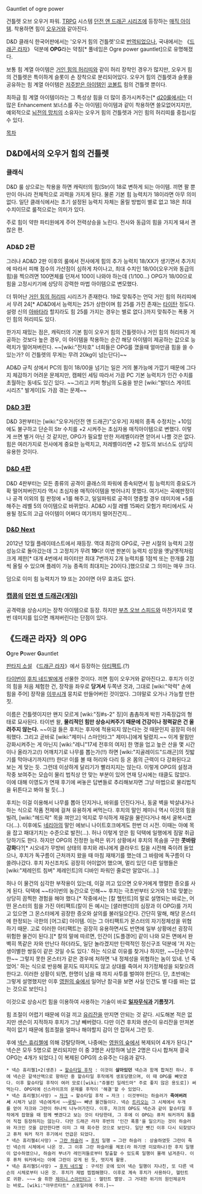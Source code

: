 Gauntlet of ogre power

건틀렛 오브 오우거 파워. [[TRPG]] 시스템 [[던전 앤 드래곤 시리즈]]에 등장하는 [[매직 아이템]]. 착용하면 힘이 [[오우거]]와 같아진다.

D&D 클래식 한국어판에서는 '오우거 힘의 건틀렛'으로 [[번역]]되었으나, 국내에서는 《[[드래곤 라자]]》 덕분에 '''OPG'''라는 약칭[* 풀네임은 Ogre power gauntlet]으로 유명해졌다.

보통 힘 계열 아이템은 [[거인 힘의 허리띠]]와 같이 허리 장착인 경우가 많지만, 오우거 힘의 건틀렛은 특이하게 슬롯이 손 장착으로 분리되어있다. 오우거 힘의 건틀렛과 슬롯을 공유하는 힘 계열 아이템은 [[저주받은 아이템]]인 [[코볼트]] 힘의 건틀렛 뿐이다.

최하급 힘 계열 아이템이라는 그 특성상 힘을 더 많이 증가시켜주는[* [[d20]]룰에서는 더 많은 Enhancement 보너스를 주는 아이템] 아이템과 같이 착용하면 쓸모없어지지만, 예외적으로 [[뇌전의 망치]]의 소유자는 오우거 힘의 건틀렛과 거인 힘의 허리띠를 중첩시킬 수 있다.

[[목차]]

== D&D에서의 오우거 힘의 건틀렛 ==
=== 클래식 ===
D&D 룰 상으로는 착용을 하면 캐릭터의 힘(Str)이 18로 변하게 되는 아이템. 끼면 팔 뿐만이 아니라 전체적으로 괴력을 가지게 된다. 물론 기본 힘 능력치가 18이라면 아무 의미없다. 일단 클래식에서는 초기 설정된 능력치 자체는 올릴 방법이 별로 없고 18은 최대 수치이므로 룰적으로는 의미가 있다. 

주로 힘이 약한 파티원에게 주어 전력상승을 노린다. 전사와 동급의 힘을 가지게 돼서 괜찮은 편. 

=== AD&D 2판 ===
그러나 AD&D 2판 이후의 룰에서 전사에게 힘의 추가 능력치 18/XX가 생기면서 추가치에 따라서 피해 점수의 가산점이 심하게 차이나고, 최대 수치인 18/00(오우거와 동급의 힘)을 찍으려면 100면체를 던져서 100이 나와야 하는데 (1/100…) OPG가 18/00으로 힘을 고정시키기에 상당히 강력한 마법 아이템으로 변모했다.

더 뛰어난 [[거인 힘의 허리띠]] 시리즈가 존재한다. 19로 맞춰주는 언덕 거인 힘의 허리띠에서 무려 24[* AD&D에서 능력치는 25가 상한이며 힘 25를 가진 존재는 [[타이탄]] 정도다. 설령 신의 [[아바타]]라 할지라도 힘 25를 가지는 경우는 별로 없다.]까지 맞춰주는 폭풍 거인 힘의 허리띠도 있다.

한가지 재밌는 점은, 캐릭터의 기본 힘이 오우거 힘의 건틀렛이나 거인 힘의 허리띠가 제공하는 것보다 높은 경우, 이 아이템을 착용하는 순간 해당 아이템이 제공하는 값으로 능력치가 떨어져버린다. ~~[wiki:"전차호" 너희들은 OPG를 꼈을때 얼마만큼 힘을 쓸 수 있는가? 이 건틀렛의 무게는 무려 20kg이 넘는단다]~~

AD&D 규칙 상에서 PC의 힘이 18/00을 넘기는 일은 거의 불가능에 가깝기 때문에 그다지 체감하기 어려운 문제지만, 캠페인 세팅 따라서 가끔 PC 기본 능력치가 인간 수치를 초월하는 동네도 있긴 있다. ~~그리고 키퍼 형님의 도움을 받은 [wiki:"발더스 게이트 시리즈" 발게이]도 가끔 겪는 문제~~

=== [[D&D 3판]] ===
D&D 3판부터는 [wiki:"오우거(던전 앤 드래곤)"오우거] 자체의 종족 수정치는 +10임에도 불구하고 단순히 Str 수치를 +2 시켜주는 초심자용 매직아이템으로 변했다. 이렇게 쓰면 별거 아닌 것 같지만, OPG가 필요할 만한 저레벨이라면 얻어서 나쁠 것은 없다. 힘은 여러가지로 전사에게 중요한 능력치고, 저레벨이라면 +2 정도의 보너스도 상당히 유용한 것이다.

=== [[D&D 4판]] ===
D&D 4판부터는 모든 종류의 공격이 클래스의 파워에 종속되면서 힘 능력치의 중요도가 확 떨어져버린지라 역시 초심자용 매직아이템을 벗어나지 못했다. 여기서는 곡예판정이나 공격 이외의 힘 판정에 +1를 해주고, 일일파워로 공격이 명중할 경우 데미지에 +5를 해주는 레벨 5의 아이템으로 바뀌었다. AD&D 시절 레벨 15짜리 모험가 파티에서도 사용될 정도의 고급 아이템이 어쩌다 여기까지 떨어진건지…

=== [[D&D Next]] ===
2012년 12월 플레이테스트에서 재등장. 역대 최강의 OPG로, 구판 시절의 능력치 고정 성능으로 돌아갔는데 그 고정치가 무려 '''19'''다! 이번 판본이 능력치 성장을 옛날옛적처럼 크게 제한[* 대개 4번에서 파이터만 최대 7번까지 2개 능력치를 1점씩 또는 한개를 2점씩 올릴 수 있으며 플레이 가능 종족의 최대치는 20이다.]했으므로 그 의미는 매우 크다.

덤으로 이미 힘 능력치가 19 또는 20이면 아무 효과도 없다.

=== [[캡콤]]의 [[던전 앤 드래곤(게임)]] ===
공격력을 상승시키는 장착 아이템으로 등장. 하지만 [[부츠 오브 스피드]]와 마찬가지로 몇번 데미지를 입으면 깨져버린다는 단점이 있다.

== 《드래곤 라자》의 OPG ==
'''O'''gre '''P'''ower '''G'''auntlet

[[판타지 소설]] 《[[드래곤 라자]]》에서 등장하는 [[아티팩트]].(?)

[[타이번]]이 [[후치 네드발]]에게 선물한 것이다. 끼면 힘이 오우거와 같아진다고. 후치가 이것의 힘을 처음 체험한 건, 장작을 좌우로 '''당겨서''' 두쪽낸 것과, 그대로 [wiki:"악력" 손에 힘을 주어] 장작을 [[이쑤시개]] 뭉치로 만들어버린 것이었다. 그야말로 오거나 가능할 만한 짓.

이름은 건틀렛이지만 왠지 모르게 [wiki:"징#s-2" 징]이 촘촘하게 박힌 가죽장갑의 형태로 묘사된다. 타이번 왈, '''물리적인 힘만 상승시켜주기 때문에 건강이나 정력같은 건 올려주지 않는다.''' ~~이걸 들은 후치는 후자에 적용되지 않는다는 것 때문인지 굉장히 아쉬워했다. 그리고 곧바로 [wiki:"제미니 스마인타그" 제미니]에게 털렸지.~~ 이게 팔힘만 강화시켜주는 게 아닌지 [wiki:"레니"17세 전후의 여자] 한 명을 업고 높은 산을 몇 시간이나 올라가고(!) 어깨치기로 나무를 뽑는가(!!) 하면 [wiki:"지골레이드"드래곤]의 짓밟기를 막아내기까지(!!!) 한다! 이를 볼 때 허리와 다리 등 온 몸의 근력이 다 강화된다고 보는 게 맞는 듯. 그런데  이상하게 달리기가 빨라지지는 않는다. 이렇게 OPG의 설정과 작중 보여주는 모습이 물리 법칙상 안 맞는 부분이 있어 연재 당시에는 태클도 많았다. 이에 대해 이영도가 연재 후기에 써놓은 답변들로 추리해보자면 그냥 마법으로 물리법칙을 뒤튼다고 봐야 될 듯(...)

후치는 이걸 이용해서 나무를 뽑아 던지거나, 바위를 던진다거나, 동굴 벽을 박살내거나 하는 식으로 작품 전체에 걸쳐 유용하게 써먹는다. 후치의 말인 제미니 역시 이것의 힘을 빌려, [wiki:"헤드락" 목을 껴안고] 억지로 무식하게 재갈을 물린다거나 해서 굴복시켰다(…). 이후에도 [[네리아]]의 말인 에보니 나이트호크에게도 한번 더 시전. 이때는 아예 목을 잡고 패대기치는 수준으로 발전(…). 허나 이렇게 얻은 힘 덕택에 일행에게 짐말 취급 당하기도 한다. 하지만 OPG의 진정한 능력은 위기 상황에서 후치의 목숨을 구한 '''콧바람 강화'''다?[* 시오네가 무방비 상태의 후치와 레니에게 클라우드 킬을 시전해 죽이려 들었으나, 후치가 독구름이 근처까지 왔을 때 마침 재채기를 했는데 그 바람에 독구름이 다 쓸려나갔다. 후치 자신조차도 굉장히 어이없어 했으며, 멀리 있던 다른 일행들은 [wiki:"제레인트 침버" 제레인트]의 디바인 파워인 줄로만 알았다(…).]

허나 이 물건의 심각한 부작용이 있는데, 이걸 끼고 있으면 오우거에게 맹렬한 증오를 사게 된다. 덕택에 ~~타이번의 농간으로 인해~~ 후치는 극초반부터 오거와 1:1로 맞붙는 상당히 끔찍한 경험을 해야 했다.[* 작중에서는 [칼 헬턴트]의 말로 설명되는 바로는, 어떤 몬스터의 힘을 가진 아티팩트(칼이 든 예시는 [샐러맨더]의 심장과 이 OPG)를 가지고 있으면 그 몬스터에게 굉장한 증오와 살의를 불러일으킨다. 간단히 말해, 해당 몬스터에 한정되는 극한의 [어그로] 아이템. 이는 그 아티팩트가 몬스터의 자기정체성을 위협하기 때문. 고로 이러한 아티팩트는 굉장히 유용하면서도 반면에 일부 상황에선 굉장히 위험한 물건이 된다.][* 칼의 말에 따르면, 인간이 [도플갱어] 같이 나와 모든 면에서 완벽히 똑같은 자와 만난다 하더라도, 일단 놀라겠지만 탄력적인 정신구조 덕분에 '저 자는 생이별한 쌍둥이 같은 것일 수도 있다.' 하는 식으로 이유를 찾거나 하지만, ~~단순무식한~~ 그렇지 못한 몬스터가 같은 경우에 처하면 '내 정체성을 위협하는 놈이 있네. 넌 죽었어.' 하는 식으로 반응해 묻지도 따지지도 않고 상대를 죽여서 자기정체성을 되찾으려 한다고. 이러한 상황이 되면, 한명이 남을 때 까지 사투를 벌여야 한단다. 단, 초반에는 그렇게 설명했지만 이후 [[영원의 숲]]에서 일어난 참극을 보면 사실 인간도 별 다를 바는 없는 것으로 보인다.]

이것으로 상승시킨 힘을 이용하여 사용하는 기술이 바로 '''[[일자무식]]과 기름젓기'''.

힘 조절이 어렵기 때문에 이걸 끼고 [[유리]]잔을 만지면 안되는 것 같다. 시도해본 적은 없지만 샌슨이 지적하자 후치가 그냥 빼버렸다. 다만 이건 후치와 샌슨이 유리잔을 만져본 적이 없기 때문에 힘조절을 얼마나 해야할지 감이 안 잡혀서 그런 듯.

후에 [[넥슨 휴리첼]]에 의해 강탈당하며, 나중에는 [[영원의 숲]]에서 복제되어 4개가 된다.[* 넥슨은 모두 5명으로 분리되지만 이 중 3명은 사망하며 남은 2명은 다시 합쳐져 결국 OPG는 4개가 되었다.] 이 복제된 OPG의 소유주는 다음과 같다.

 * 넥슨 휴리첼1+2(생존) → [[할슈타일 후작]] : 이것이 '''살아있던''' 넥슨과 함께 합쳐진 하나. 후에 넥슨은 갈색산맥으로 향하던 중 할슈타일 후작에게 생포당했으며, 이 때 OPG를 빼앗겼다. 이후 할슈타일 후작이 여러 모로([wiki:"쥬블킨 일레드마" 주로 좋지 않은 용도로]) 써먹는다. OPG덕에 신스라이프의 문제를 후작이 '해결'할 수 있었다.
 * 넥슨 휴리첼3(사망) → [[자크]] → 할슈타일 후작 → 자크 : 이것부터는 하슬러가 '''죽여버려서''' 시체가 남은 넥슨에게서 ~~[[루팅]]~~ 빼낸 물건들이다. 넥슨 [[트리오]]는 그 시체에서 두개를 얻어 자크와 그란이 하나씩 나누어가진다. 이후, 자크의 OPG도 넥슨과 같이 할슈타일 후작에게 잡혔을 때 함께 뺏겼다고 보는 것이 타당한데, 그 후에 이 OPG는 퓨처 워커까지 통틀어 직접 등장하지는 않는다. 다만 드래곤 라자 후반의 '인간 폭풍'을 일으키는 것이 하슬러와 자크인 것을 감안한다면 이미 그 때 회수한 것으로 보인다. 일단 뺏긴 이후 다시 되찾았다고 퓨처 워커 작가 후기에서 언급은 되었다. 
 * 넥슨 휴리첼4(사망) → [[그란 하슬러]] → [[후치]] 일행 → 그란 하슬러 : 상술하였듯 그란이 죽인 넥슨의 시체에서 나온 것. 그 이후 그란 하슬러를 체포(라 하기엔 미묘하나)한 후치 일행이 압수하였으나, 하슬러 부녀가 레인저들로부터 탈출할 수 있도록 일행이 몰래 넘겨준다. 이후 퓨처 워커에서는 아예 그란이 갖게 된 듯, 멋지게 활용.
 * 넥슨 휴리첼5(사망) → [[후치 네드발]] : 구석진 곳에 있어 넥슨 일행이 지나친, 또 다른 넥슨의 시체로부터 나온 것. 후치가 제법 찝찝해했다. 이후로 계속 후치가 사용하다, 헬턴트로 귀환. ~~→ 술 취한 [[제미니 스마인타그]] : 헬턴트 멸망. 그 거대한 위기의 원인제공자는 바로… [wiki:"아무르타트" 스포일러에 주의.]~~
